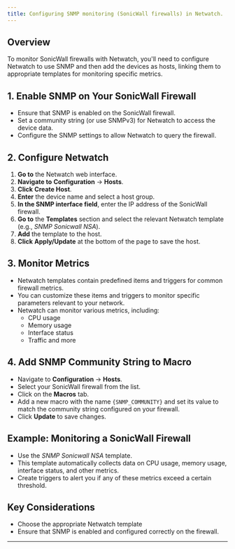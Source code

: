 ```yaml
---
title: Configuring SNMP monitoring (SonicWall firewalls) in Netwatch.
---
```



## Overview
To monitor SonicWall firewalls with Netwatch, you'll need to configure Netwatch to use SNMP and then add the devices as hosts, linking them to appropriate templates for monitoring specific metrics.

## 1. Enable SNMP on Your SonicWall Firewall
- Ensure that SNMP is enabled on the SonicWall firewall.
- Set a community string (or use SNMPv3) for Netwatch to access the device data.
- Configure the SNMP settings to allow Netwatch to query the firewall.

## 2. Configure Netwatch
1. **Go to** the Netwatch web interface.
2. **Navigate to** **Configuration** → **Hosts**.
3. **Click** **Create Host**.
4. **Enter** the device name and select a host group.
5. **In the SNMP interface field**, enter the IP address of the SonicWall firewall.
6. **Go to** the **Templates** section and select the relevant Netwatch template (e.g., *SNMP Sonicwall NSA*).
7. **Add** the template to the host.
8. **Click** **Apply/Update** at the bottom of the page to save the host.

<ZoomableImage src="/images/snmp-monitoring.png" alt="Configure SNMP Monitoring" />

## 3. Monitor Metrics
- Netwatch templates contain predefined items and triggers for common firewall metrics.
- You can customize these items and triggers to monitor specific parameters relevant to your network.
- Netwatch can monitor various metrics, including:
  - CPU usage
  - Memory usage
  - Interface status
  - Traffic and more

## 4. Add SNMP Community String to Macro
- Navigate to **Configuration** → **Hosts**.
- Select your SonicWall firewall from the list.
- Click on the **Macros** tab.
- Add a new macro with the name `{SNMP_COMMUNITY}` and set its value to match the community string configured on your firewall.
- Click **Update** to save changes.

<ZoomableImage src="/images/snmp-macro.png" alt="Configure SNMP Monitoring" />

## Example: Monitoring a SonicWall Firewall
- Use the *SNMP Sonicwall NSA* template.
- This template automatically collects data on CPU usage, memory usage, interface status, and other metrics.
- Create triggers to alert you if any of these metrics exceed a certain threshold.

<ZoomableImage src="/images/snmp-latest.png" alt="Configure SNMP Monitoring" />

## Key Considerations
- Choose the appropriate Netwatch template 
- Ensure that SNMP is enabled and configured correctly on the firewall.

---
